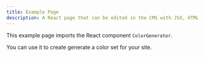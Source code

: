 ```yaml
---
title: Example Page
description: A React page that can be edited in the CMS with JSX, HTML and MDX content. 
---
```


<Passthrough string="<h1>Example page</h1>" summary="HTML" />

This example page imports the React component `ColorGenerator`.

You can use it to create generate a color set for your site.

<Passthrough string="import ColorGenerator from '@site/src/components/ColorGenerator';" summary="JSX" />

<Passthrough string="<ColorGenerator />" summary="MDX" />
